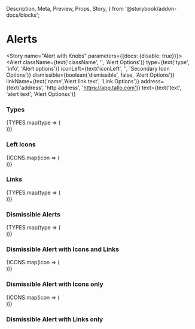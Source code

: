   Description,
  Meta,
  Preview,
  Props,
  Story,
} from '@storybook/addon-docs/blocks';


<Meta component={Alert} title="Components/Molecules/Alerts" />

# Alerts

<Description of={Alert} />
<Props of={Alert} />

<Story name="Alert with Knobs" parameters={{docs: {disable: true}}}>
  <Alert
    className={text('className', '', 'Alert Options')}
    type={text('type', 'info', 'Alert options')}
    iconLeft={text('iconLeft', '', 'Secondary Icon Options')}
    dismissible={boolean('dismissible', false, 'Alert Options')}
    linkName={text('name','Alert link text', 'Link Options')}
    address={text('address', 'http address', 'https://app.tallo.com')}
    text={text('text', 'alert text', 'Alert Optionss')}
  ></Alert>
  </Story>

### Types 
<Preview>
  <Story name="Alert Types">
    {TYPES.map(type => (
      <div key={type}>
        <Alert 
          type={type}
          text={type}
       >
       </Alert>
      </div>
  ))}
  </Story>
  </Preview>

### Left Icons 
<Preview>
  <Story name="Alert Icons">
    {ICONS.map(icon => (
      <div key={icon}>
        <Alert 
          text={icon}
          iconLeft={icon}
       >
       </Alert>
      </div>
  ))}
  </Story>
  </Preview>

### Links 
<Preview>
   <Story name="Links by Types">
    {TYPES.map(type => (
      <div key={type}>
        <Alert 
          type={type}
          text={type}
          linkName='Link Name Here'
          address='https://app.tallo.com'
       >
       </Alert>
      </div>
    ))} 
    </Story>
  </Preview>

### Dismissible Alerts
<Preview>
   <Story name="Dismissible Alerts by Types">
    {TYPES.map(type => (
      <div key={type}>
        <Alert 
          type={type}
          text={type}
          dismissible
       >
       </Alert>
      </div>
    ))} 
    </Story>
  </Preview>


### Dismissible Alert with Icons and Links
<Preview>
    <Story name="Dismissible Alerts with Icons and Links">
    {ICONS.map(icon => (
      <div key={icon}>
        <Alert 
          text={icon}
          iconLeft={icon}
          dismissible
       >
       </Alert>
      </div>
    ))}
    </Story>
  </Preview>


### Dismissible Alert with Icons only
<Preview>
    <Story name="Dismissible Alerts with Icons only">
    {ICONS.map(icon => (
      <div key={icon}>
        <Alert 
          text={icon}
          iconLeft={icon}
          dismissible
       >
       </Alert>
      </div>
    ))}
    </Story>
  </Preview>


### Dismissible Alert with Links only
<Preview>
  <Story name="Dismissible Alerts with Links only">
    <Alert 
      text="Dismissible Alert with Link only"
      dismissible
    >
    </Alert>
  </Story>
</Preview>



